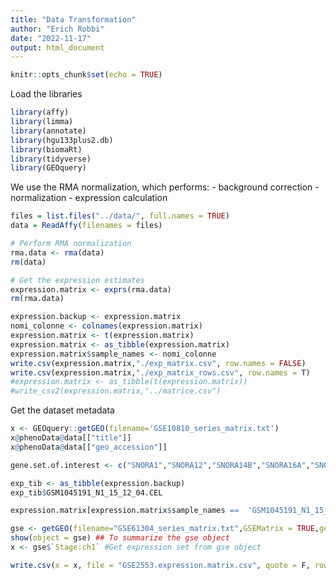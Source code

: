 ```yaml
---
title: "Data Transformation"
author: "Erich Robbi"
date: "2022-11-17"
output: html_document
---
```


```r
knitr::opts_chunk$set(echo = TRUE)
```

Load the libraries

```r
library(affy)
library(limma)
library(annotate)
library(hgu133plus2.db)
library(biomaRt)
library(tidyverse)
library(GEOquery)
```

We use the RMA normalization, which performs:
- background correction
- normalization
- expression calculation

```r
files = list.files("../data/", full.names = TRUE)
data = ReadAffy(filenames = files)

# Perform RMA normalization
rma.data <- rma(data)
rm(data)

# Get the expression estimates
expression.matrix <- exprs(rma.data)
rm(rma.data)

expression.backup <- expression.matrix
nomi_colonne <- colnames(expression.matrix)
expression.matrix <- t(expression.matrix)
expression.matrix <- as_tibble(expression.matrix)
expression.matrix$sample_names <- nomi_colonne
write.csv(expression.matrix,"./exp_matrix.csv", row.names = FALSE)
write.csv(expression.matrix,"./exp_matrix_rows.csv", row.names = T)
#expression.matrix <- as_tibble(t(expression.matrix))
#write_csv2(expression.matrix,"../matrice.csv")
```

Get the dataset metadata
```r
x <- GEOquery::getGEO(filename='GSE10810_series_matrix.txt')
x@phenoData@data[["title"]]
x@phenoData@data[["geo_accession"]]
```


```r
gene.set.of.interest <- c("SNORA1","SNORA12","SNORA14B","SNORA16A","SNORA21","SNORA23","SNORA24","SNORA32","SNORA38","SNORA44","SNORA48","SNORA49","SNORA52","SNORA53","SNORA57","SNORA61","SNORA63","SNORA64","SNORA65","SNORA70","SNORA71C","SNORA73A","SNORA73B","SNORA75","SNORA78","SNORA8","SNORD10","SNORD102","SNORD104","SNORD105","SNORD105B","SNORD108","SNORD110","SNORD111B","SNORD113-3","SNORD113-4","SNORD114-1","SNORD114-13","SNORD114-14","SNORD114-19","SNORD114-20","SNORD114-21","SNORD115-23","SNORD115-32","SNORD116-13","SNORD119","SNORD12","SNORD12B","SNORD13","SNORD14A","SNORD14C","SNORD14D","SNORD15B","SNORD16","SNORD17","SNORD18A","SNORD1B","SNORD20","SNORD22","SNORD26","SNORD28","SNORD29","SNORD32A","SNORD33","SNORD34","SNORD35A","SNORD36A","SNORD36B","SNORD38A","SNORD3A","SNORD3D","SNORD41","SNORD42A","SNORD42B","SNORD44","SNORD45A","SNORD47","SNORD49B","SNORD4B","SNORD5","SNORD50A","SNORD52","SNORD53","SNORD54","SNORD55","SNORD56","SNORD57","SNORD58A","SNORD58C","SNORD59A","SNORD60","SNORD63","SNORD64","SNORD65","SNORD68","SNORD69","SNORD71","SNORD74","SNORD76","SNORD8","SNORD81","SNORD82","SNORD84","SNORD86","SNORD87","SNORD89","SNORD94","SNORD96A","SNORD97","SNORD99","TMX1","ZFAS1","CDKN2B-AS1","CWF19L1","EIF4A1","EP400","HIF1A-AS2","MEG8","NOP56","RACK1","RPL13A","RPS13","SCARNA12","SNHG12","SNHG20","SNHG5","SNHG6","SNHG7","SNHG8","AP1G1","CFDP1","CHD8","DDX39B","EEF2","EIF4A2","EIF4G2","GAS5","GNL3","HSPA8","HSPA9","IPO7","MYRIP","NAN","NCL","NFATC3","PCAT4","PPAN","PRKAA1","PRRC2A","PTCD3","RABGGTB","RNF149","RPL10","RPL12","RPL13","RPL17","RPL21","RPL23","RPL23A","RPL4","RPL7A","RPLP2","RPS11","RPS2","RPS20","RPS3","RPS8","SF3B3","SLC25A3","SNHG1","SNHG3","SNHG9","SNORD1C","SNORD35B","SNORD37","SNRPB","SNX5","TAF1D","TNPO2","TOMM20","WDR43")
```


```r
exp_tib <- as_tibble(expression.backup)
exp_tib$GSM1045191_N1_15_12_04.CEL
```

```r
expression.matrix[expression.matrix$sample_names ==  'GSM1045191_N1_15_12_04.CEL', ]
```

```r
gse <- getGEO(filename="GSE61304_series_matrix.txt",GSEMatrix = TRUE,getGPL = FALSE) #Retrieve matrix data and store it in R object
show(object = gse) ## To summarize the gse object
x <- gse$`Stage:ch1` #Get expression set from gse object

write.csv(x = x, file = "GSE2553.expression.matrix.csv", quote = F, row.names = F)
```

